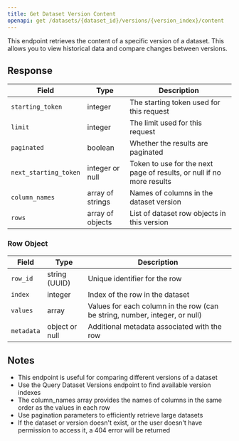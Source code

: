 ```yaml
---
title: Get Dataset Version Content
openapi: get /datasets/{dataset_id}/versions/{version_index}/content
---
```


This endpoint retrieves the content of a specific version of a dataset. This allows you to view historical data and compare changes between versions.

## Response

| Field | Type | Description |
| ----- | ---- | ----------- |
| `starting_token` | integer | The starting token used for this request |
| `limit` | integer | The limit used for this request |
| `paginated` | boolean | Whether the results are paginated |
| `next_starting_token` | integer or null | Token to use for the next page of results, or null if no more results |
| `column_names` | array of strings | Names of columns in the dataset version |
| `rows` | array of objects | List of dataset row objects in this version |

### Row Object

| Field | Type | Description |
| ----- | ---- | ----------- |
| `row_id` | string (UUID) | Unique identifier for the row |
| `index` | integer | Index of the row in the dataset |
| `values` | array | Values for each column in the row (can be string, number, integer, or null) |
| `metadata` | object or null | Additional metadata associated with the row |

## Notes

- This endpoint is useful for comparing different versions of a dataset
- Use the Query Dataset Versions endpoint to find available version indexes
- The column_names array provides the names of columns in the same order as the values in each row
- Use pagination parameters to efficiently retrieve large datasets
- If the dataset or version doesn't exist, or the user doesn't have permission to access it, a 404 error will be returned
